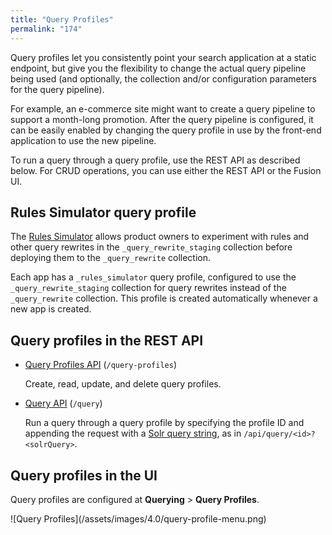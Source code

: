 ```yaml
---
title: "Query Profiles"
permalink: "174"
---
```


Query profiles let you consistently point your search application at a static endpoint, but give you the flexibility to change the actual query pipeline being used (and optionally, the collection and/or configuration parameters for the query pipeline).

For example, an e-commerce site might want to create a query pipeline to support a month-long promotion. After the query pipeline is configured, it can be easily enabled by changing the query profile in use by the front-end application to use the new pipeline.

To run a query through a query profile, use the REST API as described below. For CRUD operations, you can use either the REST API or the Fusion UI.

## Rules Simulator query profile

The [Rules Simulator](/fusion-ai/4.2/484/simulator) allows product owners to experiment with rules and other query rewrites in the `_query_rewrite_staging` collection before deploying them to the `_query_rewrite` collection.

Each app has a `_rules_simulator` query profile, configured to use the `_query_rewrite_staging` collection for query rewrites instead of the `_query_rewrite` collection. This profile is created automatically whenever a new app is created.

## Query profiles in the REST API

* [Query Profiles API](/fusion-server/4.2/363/query-profiles-api) (`/query-profiles`)

  Create, read, update, and delete query profiles.
* [Query API](/fusion-server/4.2/361/query-api) (`/query`)

  Run a query through a query profile by specifying the profile ID and appending the request with a [Solr query string](/fusion-server/4.2/199/solr-query-language-cheat-sheet), as in `/api/query/<id>?<solrQuery>`.

## Query profiles in the UI

Query profiles are configured at **Querying** > **Query Profiles**.

<Frame>![Query Profiles](/assets/images/4.0/query-profile-menu.png)</Frame>
